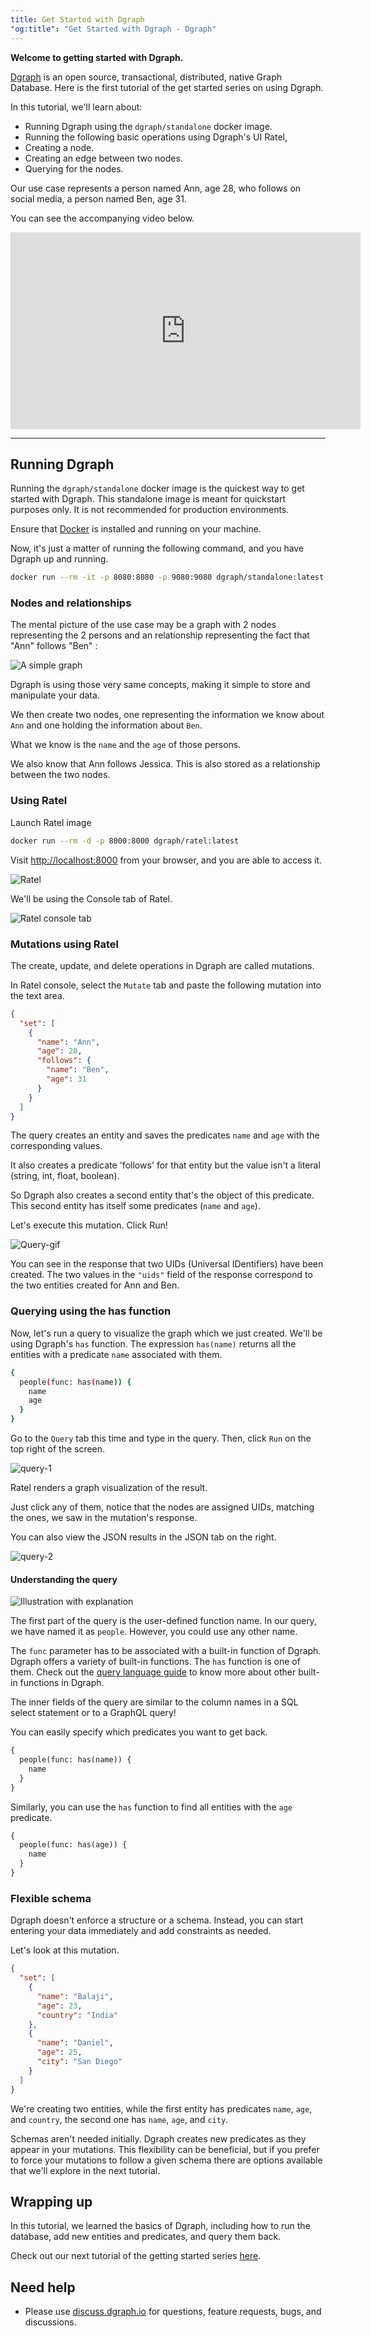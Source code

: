 ```yaml
---
title: Get Started with Dgraph
"og:title": "Get Started with Dgraph - Dgraph"
---
```



<DgraphWIP />

**Welcome to getting started with Dgraph.**

[Dgraph](https://dgraph.io) is an open source, transactional, distributed,
native Graph Database. Here is the first tutorial of the get started series on
using Dgraph.

In this tutorial, we'll learn about:

- Running Dgraph using the `dgraph/standalone` docker image.
- Running the following basic operations using Dgraph's UI Ratel,
- Creating a node.
- Creating an edge between two nodes.
- Querying for the nodes.

Our use case represents a person named Ann, age 28, who follows on social media,
a person named Ben, age 31.

You can see the accompanying video below.

<iframe
  width="560"
  height="315"
  src="https://www.youtube.com/embed/u73ovhDCPQQ"
  title="YouTube video player"
  frameborder="0"
  allow="accelerometer; autoplay; clipboard-write; encrypted-media; gyroscope; picture-in-picture"
  allowfullscreen
></iframe>

---

## Running Dgraph

Running the `dgraph/standalone` docker image is the quickest way to get started
with Dgraph. This standalone image is meant for quickstart purposes only. It is
not recommended for production environments.

Ensure that [Docker](https://docs.docker.com/install/) is installed and running
on your machine.

Now, it's just a matter of running the following command, and you have Dgraph up
and running.

```sh
docker run --rm -it -p 8080:8080 -p 9080:9080 dgraph/standalone:latest
```

### Nodes and relationships

The mental picture of the use case may be a graph with 2 nodes representing the
2 persons and an relationship representing the fact that "Ann" follows "Ben" :

![A simple graph](/images/dgraph/guides/get-started-with-dgraph/gs-1.png)

Dgraph is using those very same concepts, making it simple to store and
manipulate your data.

We then create two nodes, one representing the information we know about `Ann`
and one holding the information about `Ben`.

What we know is the `name` and the `age` of those persons.

We also know that Ann follows Jessica. This is also stored as a relationship
between the two nodes.

### Using Ratel

Launch Ratel image

```sh
docker run --rm -d -p 8000:8000 dgraph/ratel:latest
```

Visit [http://localhost:8000](http://localhost:8000) from your browser, and you
are able to access it.

![Ratel](/images/dgraph/guides/get-started-with-dgraph/gs-2.png)

We'll be using the Console tab of Ratel.

![Ratel console tab](/images/dgraph/guides/get-started-with-dgraph/gs-3.png)

### Mutations using Ratel

The create, update, and delete operations in Dgraph are called mutations.

In Ratel console, select the `Mutate` tab and paste the following mutation into
the text area.

```json
{
  "set": [
    {
      "name": "Ann",
      "age": 28,
      "follows": {
        "name": "Ben",
        "age": 31
      }
    }
  ]
}
```

The query creates an entity and saves the predicates `name` and `age` with the
corresponding values.

It also creates a predicate 'follows' for that entity but the value isn't a
literal (string, int, float, boolean).

So Dgraph also creates a second entity that's the object of this predicate. This
second entity has itself some predicates (`name` and `age`).

Let's execute this mutation. Click Run!

![Query-gif](/images/dgraph/guides/get-started-with-dgraph/mutate-example.gif)

You can see in the response that two UIDs (Universal IDentifiers) have been
created. The two values in the `"uids"` field of the response correspond to the
two entities created for Ann and Ben.

### Querying using the has function

Now, let's run a query to visualize the graph which we just created. We'll be
using Dgraph's `has` function. The expression `has(name)` returns all the
entities with a predicate `name` associated with them.

```sh
{
  people(func: has(name)) {
    name
    age
  }
}
```

Go to the `Query` tab this time and type in the query. Then, click `Run` on the
top right of the screen.

![query-1](/images/dgraph/guides/get-started-with-dgraph/query-1.png)

Ratel renders a graph visualization of the result.

Just click any of them, notice that the nodes are assigned UIDs, matching the
ones, we saw in the mutation's response.

You can also view the JSON results in the JSON tab on the right.

![query-2](/images/dgraph/guides/get-started-with-dgraph/query-2.png)

#### Understanding the query

![Illustration with explanation](/images/dgraph/guides/get-started-with-dgraph/explain-query-2.JPG)

The first part of the query is the user-defined function name. In our query, we
have named it as `people`. However, you could use any other name.

The `func` parameter has to be associated with a built-in function of Dgraph.
Dgraph offers a variety of built-in functions. The `has` function is one of
them. Check out the [query language guide](/dgraph/dql/schema) to know more
about other built-in functions in Dgraph.

The inner fields of the query are similar to the column names in a SQL select
statement or to a GraphQL query!

You can easily specify which predicates you want to get back.

```graphql
{
  people(func: has(name)) {
    name
  }
}
```

Similarly, you can use the `has` function to find all entities with the `age`
predicate.

```graphql
{
  people(func: has(age)) {
    name
  }
}
```

### Flexible schema

Dgraph doesn't enforce a structure or a schema. Instead, you can start entering
your data immediately and add constraints as needed.

Let's look at this mutation.

```json
{
  "set": [
    {
      "name": "Balaji",
      "age": 23,
      "country": "India"
    },
    {
      "name": "Daniel",
      "age": 25,
      "city": "San Diego"
    }
  ]
}
```

We're creating two entities, while the first entity has predicates `name`,
`age`, and `country`, the second one has `name`, `age`, and `city`.

Schemas aren't needed initially. Dgraph creates new predicates as they appear in
your mutations. This flexibility can be beneficial, but if you prefer to force
your mutations to follow a given schema there are options available that we'll
explore in the next tutorial.

## Wrapping up

In this tutorial, we learned the basics of Dgraph, including how to run the
database, add new entities and predicates, and query them back.

Check out our next tutorial of the getting started series
[here](./basic-operations).

## Need help

- Please use [discuss.dgraph.io](https://discuss.dgraph.io) for questions,
  feature requests, bugs, and discussions.
